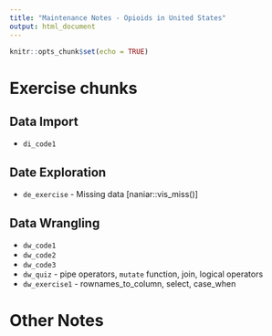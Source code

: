 ```yaml
---
title: "Maintenance Notes - Opioids in United States"
output: html_document
---
```


```r
knitr::opts_chunk$set(echo = TRUE)
```

# Exercise chunks
## Data Import

* `di_code1`

## Date Exploration

* `de_exercise` - Missing data [naniar::vis_miss()]

## Data Wrangling

* `dw_code1`
* `dw_code2`
* `dw_code3`
* `dw_quiz` - pipe operators, `mutate` function, join, logical operators
* `dw_exercise1` - rownames_to_column, select, case_when

# Other Notes
